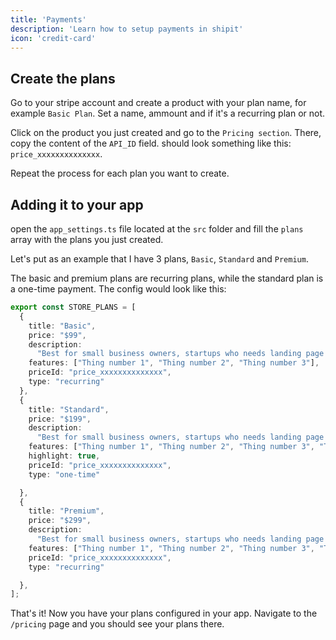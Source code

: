 ```yaml
---
title: 'Payments'
description: 'Learn how to setup payments in shipit'
icon: 'credit-card'
---
```


## Create the plans
Go to your stripe account and create a product with your plan name, for example `Basic Plan`. 
Set a name, ammount and if it's a recurring plan or not.

Click on the product you just created and go to the `Pricing section`.
There, copy the content of the `API_ID` field. should look something like this: `price_xxxxxxxxxxxxxx`.

Repeat the process for each plan you want to create.

## Adding it to your app

open the `app_settings.ts` file located at the `src` folder and fill the `plans` array with the plans you just created.

Let's put as an example that I have 3 plans, `Basic`, `Standard` and `Premium`.

The basic and premium plans are recurring plans, while the standard plan is a one-time payment. The config would look like this:

```ts src/app_settings.ts
export const STORE_PLANS = [
  {
    title: "Basic",
    price: "$99",
    description:
      "Best for small business owners, startups who needs landing page for their business.",
    features: ["Thing number 1", "Thing number 2", "Thing number 3"],
    priceId: "price_xxxxxxxxxxxxxx",
    type: "recurring"
  },
  {
    title: "Standard",
    price: "$199",
    description:
      "Best for small business owners, startups who needs landing page for their business.",
    features: ["Thing number 1", "Thing number 2", "Thing number 3", "Thing number 4"],
    highlight: true,
    priceId: "price_xxxxxxxxxxxxxx",
    type: "one-time"

  },
  {
    title: "Premium",
    price: "$299",
    description:
      "Best for small business owners, startups who needs landing page for their business.",
    features: ["Thing number 1", "Thing number 2", "Thing number 3", "Thing number 4", "Thing number 5"],
    priceId: "price_xxxxxxxxxxxxxx",
    type: "recurring"

  },
];
```

That's it! Now you have your plans configured in your app. Navigate to the `/pricing` page and you should see your plans there.
